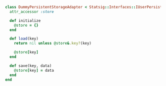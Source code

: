 ```ruby
class DummyPersistentStorageAdapter < Statsig::Interfaces::IUserPersistentStorage
  attr_accessor :store

  def initialize
    @store = {}
  end

  def load(key)
    return nil unless @store&.key?(key)

    @store[key]
  end

  def save(key, data)
    @store[key] = data
  end
end
```